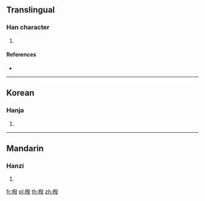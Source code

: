 ==Translingual==

===Han character===
{{Han char|rn=75|rad=木|as=12|sn=16|four=|canj=DNOE|ids=⿰木發}}

# {{defn|Han|sort=木12}}

====References====
* {{Han ref|kx=0552.120|dkj=15508|dj=0941.040|hdz=21297.060|uh=6A43|ud=27203}}

----

==Korean==

===Hanja===
{{ko-hanja|hangeul=벌|eumhun=|rv=beol|mr=pŏl|y=pel}}

# {{defn|lang=ko|sort=木12}}

----

==Mandarin==

===Hanzi===
{{cmn-hanzi|pin=[[fá]] ([[fa2]])|wg=fa<sup>2</sup>}}

# {{defn|lang=cmn|sort=木12}}

[[fr:橃]]
[[pl:橃]]
[[th:橃]]
[[zh:橃]]